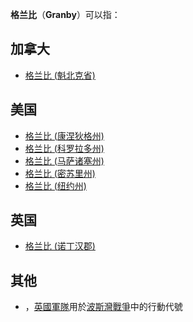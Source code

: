 {{Disambig|Cat=三字地名消歧义}}

'''格兰比'''（'''Granby'''）可以指：

==加拿大==
*[[格兰比_(魁北克省)|格兰比 (魁北克省)]]

==美国==
*[[格兰比_(康涅狄格州)|格兰比 (康涅狄格州)]]
*[[格兰比_(科罗拉多州)|格兰比 (科罗拉多州)]]
*[[格兰比_(马萨诸塞州)|格兰比 (马萨诸塞州)]]
*[[格兰比_(密苏里州)|格兰比 (密苏里州)]]
*[[格兰比_(纽约州)|格兰比 (纽约州)]]

==英国==
*[[格兰比_(诺丁汉郡)|格兰比 (诺丁汉郡)]]

==其他==
*{{Link-en|格蘭比行動|Operation Granby}}，[[英國軍隊|英國軍隊]]用於[[波斯灣戰爭|波斯灣戰爭]]中的行動代號
